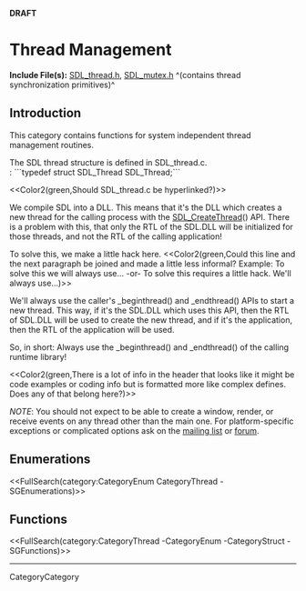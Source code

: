 <!-- #master-page:CategoryTemplate -->
<!-- #master-date:Unknown-Date -->
<!-- format wiki -->
<!-- language en -->
<!-- pragma camelcase off -->
'''DRAFT'''

= Thread Management =

'''Include File(s):'''  [http://hg.libsdl.org/SDL/file/default/include/SDL_thread.h SDL_thread.h], [http://hg.libsdl.org/SDL/file/default/include/SDL_mutex.h SDL_mutex.h] ^(contains thread synchronization primitives)^


== Introduction ==
This category contains functions for system independent thread management routines.

The SDL thread structure is defined in SDL_thread.c.<br/>
: ```typedef struct SDL_Thread SDL_Thread;```

<<Color2(green,Should SDL_thread.c be hyperlinked?)>>

We compile SDL into a DLL. This means that it's the DLL which creates a new thread for the calling process with the [[SDL_CreateThread]]() API.  There is a problem with this, that only the RTL of the SDL.DLL will be initialized for those threads, and not the RTL of the calling application!

To solve this, we make a little hack here.  <<Color2(green,Could this line and the next paragraph be joined and made a little less informal?  Example:  To solve this we will always use... -or- To solve this requires a little hack.  We'll always use...)>>

We'll always use the caller's _beginthread() and _endthread() APIs to start a new thread. This way, if it's the SDL.DLL which uses this API, then the RTL of SDL.DLL will be used to create the new thread, and if it's the application, then the RTL of the application will be used.

So, in short:
Always use the _beginthread() and _endthread() of the calling runtime library!

<<Color2(green,There is a lot of info in the header that looks like it might be code examples or coding info but is formatted more like complex defines.  Does any of that belong here?)>>

''NOTE'': You should not expect to be able to create a window, render, or receive events on any thread other than the main one.  For platform-specific exceptions or complicated options ask on the [http://lists.libsdl.org/listinfo.cgi/sdl-libsdl.org mailing list] or [http://forums.libsdl.org/viewtopic.php?t=5973 forum].
 
== Enumerations ==
<<FullSearch(category:CategoryEnum CategoryThread -SGEnumerations)>>

<!-- #Remove this line and the ## below to use this markup if it becomes relevant to this category -->
<!-- #== Structures == -->
<!-- #<<FullSearch(category:CategoryStruct CategoryThread -SGStructures)>> -->

== Functions ==
<<FullSearch(category:CategoryThread -CategoryEnum -CategoryStruct -SGFunctions)>>

----
CategoryCategory
